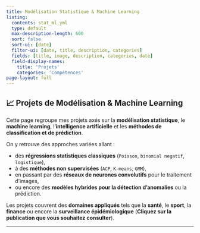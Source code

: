 ```yaml
---
title: Modélisation Statistique & Machine Learning
listing:
  contents: stat_ml.yml
  type: default
  max-description-length: 600
  sort: false
  sort-ui: [date]
  filter-ui: [date, title, description, categories]
  fields: [title, image, description, categories, date]
  field-display-names: 
    title: 'Projets'
    categories: 'Compétences'
page-layout: full
---
```


## 📈 Projets de Modélisation & Machine Learning

Cette page regroupe mes projets axés sur la **modélisation statistique**, le **machine learning**, l’**intelligence artificielle** et les **méthodes de classification et de prédiction**.

On y retrouve des approches variées allant :

- des **régressions statistiques classiques** (`Poisson`, `binomial negatif`, `logistique`),
- à des **méthodes non supervisées** (`ACP`, `K-means`, `GMM`),
- en passant par des **réseaux de neurones convolutifs** pour le traitement d’images,
- ou encore des **modèles hybrides pour la détection d’anomalies** ou la prédiction.

Les projets couvrent des **domaines appliqués** tels que la **santé**, le **sport**, la **finance** ou encore la **surveillance épidémiologique** (**Cliquez sur la publication que vous souhaitez consulter**).

---

```list
```
